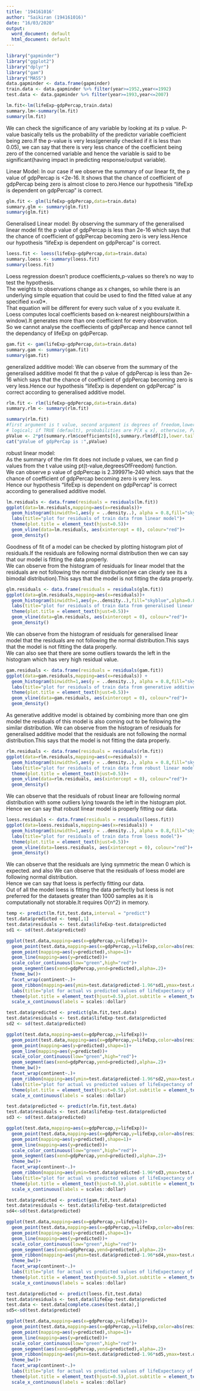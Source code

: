 ```yaml
---
title: '194161016'
author: "Saikiran (194161016)"
date: "16/03/2020"
output:
  word_document: default
  html_document: default
---
```


```r
library("gapminder")
library("ggplot2")
library("dplyr")
library("gam")
library("MASS")
data.gapminder <- data.frame(gapminder)
train.data <- data.gapminder %>% filter(year>=1952,year<=1992)
test.data <- data.gapminder %>% filter(year>=1993,year<=2007)

lm.fit<-lm(lifeExp~gdpPercap,train.data)
summary.lm<-summary(lm.fit)
summary(lm.fit)
```

We can check the significance of any variable by looking at its p value.
P-value basically tells us the probability of the predictor variable coefficient being zero.If the p-value is very less(generally checked if it is less than 0.05), we can say that there is very less chance of the coefficient being zero of the concerned variable and hence the variable is said to be significant(having impact in predicting response/output variable).  
  
Linear Model:
In our case if we observe the summary of our linear fit, the p value of gdpPercap is <2e-16. It shows that the chance of coefficient of gdpPercap being zero is almost close to zero.Hence our hypothesis "lifeExp is dependent on gdpPercap" is correct.  

```r
glm.fit <- glm(lifeExp~gdpPercap,data=train.data)
summary.glm <- summary(glm.fit)
summary(glm.fit)
```

Generalised Linear model:
By observing the summary of the generalised linear model fit the p value of gdpPercap is less than 2e-16 which says that the chance of coefficient of gdpPercap becoming zero is very less.Hence our hypothesis "lifeExp is dependent on gdpPercap" is correct.  
```r
loess.fit <- loess(lifeExp~gdpPercap,data=train.data)
summary.loess <- summary(loess.fit)
summary(loess.fit)
```
Loess regression doesn't produce coefficients,p-values so there's no way to test the hypothesis.  
The weights to observations change as x changes, so while there is an underlying simple equation that could be used to find the fitted value at any specified x=x0*.  
That equation will be different for every such value of x you evaluate it.  
Loess computes local coefficients based on k-nearest neighbours(within a window).It generates more than one coefficient for every observation.  
So we cannot analyse the coeffiecients of gdpPercap and hence cannot tell the dependancy of lifeExp on gdpPercap. 
```r
gam.fit <- gam(lifeExp~gdpPercap,data=train.data)
summary.gam <- summary(gam.fit)
summary(gam.fit)
```
generalized additive model:
We can observe from the summary of the generalised additive model fit that the p value of gdpPercap is less than 2e-16 which says that the chance of coefficient of gdpPercap becoming zero is very less.Hence our hypothesis "lifeExp is dependent on gdpPercap" is correct according to generalised additive model.    
```r
rlm.fit <- rlm(lifeExp~gdpPercap,data=train.data)
summary.rlm <- summary(rlm.fit)

summary(rlm.fit)
#first argument is t value, second argument is degrees of freedom,lower.tail	
# logical; if TRUE (default), probabilities are P[X ≤ x], otherwise, P[X > x].
pValue <- 2*pt(summary.rlm$coefficients[6],summary.rlm$df[2],lower.tail = FALSE)
cat("pValue of gdpPerCap is :",pValue)
```
robust linear model:  
As the summary of the rlm fit does not include p values, we can find p values from the t value using pt(t-value,degreesOfFreedom) function.  
We can observe p value of gdpPercap is 2.399971e-240 which says that the chance of coefficient of gdpPercap becoming zero is very less.  
Hence our hypothesis "lifeExp is dependent on gdpPercap" is correct according to generalised additive model.    


```r
lm.residuals <- data.frame(residuals = residuals(lm.fit))
ggplot(data=lm.residuals,mapping=aes(x=residuals))+
  geom_histogram(binwidth=1,aes(y = ..density..), alpha = 0.8,fill="skyblue")+
  labs(title="plot for residuals of train data from linear model")+
  theme(plot.title = element_text(hjust=0.5))+
  geom_vline(data=lm.residuals, aes(xintercept = 0), colour="red")+
  geom_density()

```
Goodness of fit of a model can be checked by plotting histogram plot of residuals.If the residuals are following normal distribution then we can say that our model is fitting the data properly.   
We can observe from the histogram of residuals for linear model that the residuals are not following the normal distribution(we can clearly see its a bimodal distribution).This says that the model is not fitting the data properly.  

```r

glm.residuals <- data.frame(residuals = residuals(glm.fit))
ggplot(data=glm.residuals,mapping=aes(x=residuals))+
  geom_histogram(binwidth=1,aes(y=..density..),fill="skyblue",alpha=0.8)+
  labs(title="plot for residuals of train data from generalised linear model")+
  theme(plot.title = element_text(hjust=0.5))+
  geom_vline(data=glm.residuals, aes(xintercept = 0), colour="red")+
  geom_density()
```
We can observe from the histogram of residuals for generalised linear model that the residuals are not following the normal distribution.This says that the model is not fitting the data properly.  
We can also see that there are some outliers towards the left in the histogram which has very high residual value.  
```r

gam.residuals <- data.frame(residuals = residuals(gam.fit))
ggplot(data=gam.residuals,mapping=aes(x=residuals)) +
  geom_histogram(binwidth=1,aes(y = ..density..), alpha = 0.8,fill="skyblue")+
  labs(title="plot for residuals of train data from generative additive model")+
  theme(plot.title = element_text(hjust=0.5))+
  geom_vline(data=gam.residuals, aes(xintercept = 0), colour="red")+
  geom_density()

```
As generative additive model is obtained by combining more than one glm model the residuals of this model is also coming out to be following the similar distribution.
We can observe from the histogram of residuals for generalised additive model that the residuals are not following the normal distribution.This says that the model is not fitting the data properly.   

```r

rlm.residuals <- data.frame(residuals = residuals(rlm.fit))
ggplot(data=rlm.residuals,mapping=aes(x=residuals)) +
  geom_histogram(binwidth=5,aes(y = ..density..), alpha = 0.8,fill="skyblue")+
  labs(title="plot for residuals of train data from robust linear model")+
  theme(plot.title = element_text(hjust=0.5))+
  geom_vline(data=rlm.residuals, aes(xintercept = 0), colour="red")+
  geom_density()
```
We can observe that the residuals of robust linear are following normal distribution with some outliers lying towards the left in the histogram plot.  
Hence we can say that robust linear model is properly fitting our data.
```r
loess.residuals <- data.frame(residuals = residuals(loess.fit))
ggplot(data=loess.residuals,mapping=aes(x=residuals)) +
  geom_histogram(binwidth=1,aes(y = ..density..), alpha = 0.8,fill="skyblue")+
  labs(title="plot for residuals of train data from loess model")+
  theme(plot.title = element_text(hjust=0.5))+
  geom_vline(data=loess.residuals, aes(xintercept = 0), colour="red")+
  geom_density()
```
We can observe that the residuals are lying symmetric the mean 0 which is expected.
and also We can observe that the residuals of loess model are following normal distribution.  
Hence we can say that loess is perfectly fitting our data.  
Out of all the model loess is fitting the data perfectly but loess is not preferred for the datasets greater than 1000 samples as it is computationally not storable.It requires O(n^2) in memory.  
```r

temp <- predict(lm.fit,test.data,interval = "predict")
test.data$predicted <- temp[,1]
test.data$residuals <- test.data$lifeExp-test.data$predicted
sd1 <- sd(test.data$predicted)

ggplot(test.data,mapping=aes(x=gdpPercap,y=lifeExp))+
  geom_point(test.data,mapping=aes(x=gdpPercap,y=lifeExp,color=abs(residuals),size=abs(residuals)))+
  geom_point(mapping=aes(y=predicted),shape=1)+
  geom_line(mapping=aes(y=predicted))+
  scale_color_continuous(low="green",high="red")+
  geom_segment(aes(xend=gdpPercap,yend=predicted),alpha=.2)+
  theme_bw()+
  facet_wrap(continent~.)+
  geom_ribbon(mapping=aes(ymin=test.data$predicted-1.96*sd1,ymax=test.data$predicted+1.96*sd1), alpha = 0.3)+
  labs(title="plot for actual vs predicted values of lifeExpectancy of different continents using lm",subtitle = "data from years 1993 to 2007")+
  theme(plot.title = element_text(hjust=0.5),plot.subtitle = element_text(hjust=0.5))+
  scale_x_continuous(labels = scales::dollar)
```



```r

test.data$predicted <- predict(glm.fit,test.data)
test.data$residuals <- test.data$lifeExp-test.data$predicted
sd2 <- sd(test.data$predicted)

ggplot(test.data,mapping=aes(x=gdpPercap,y=lifeExp))+
  geom_point(test.data,mapping=aes(x=gdpPercap,y=lifeExp,color=abs(residuals),size=abs(residuals)))+
  geom_point(mapping=aes(y=predicted),shape=1)+
  geom_line(mapping=aes(y=predicted))+
  scale_color_continuous(low="green",high="red")+
  geom_segment(aes(xend=gdpPercap,yend=predicted),alpha=.2)+
  theme_bw()+
  facet_wrap(continent~.)+
  geom_ribbon(mapping=aes(ymin=test.data$predicted-1.96*sd2,ymax=test.data$predicted+1.96*sd2), alpha = 0.3)+
  labs(title="plot for actual vs predicted values of lifeExpectancy of different continents using glm",subtitle = "data from years 1993 to 2007")+
  theme(plot.title = element_text(hjust=0.5),plot.subtitle = element_text(hjust=0.5))+
  scale_x_continuous(labels = scales::dollar)

```

```r

test.data$predicted <- predict(rlm.fit,test.data)
test.data$residuals <- test.data$lifeExp-test.data$predicted
sd3 <- sd(test.data$predicted)

ggplot(test.data,mapping=aes(x=gdpPercap,y=lifeExp))+
  geom_point(test.data,mapping=aes(x=gdpPercap,y=lifeExp,color=abs(residuals),size=abs(residuals)))+
  geom_point(mapping=aes(y=predicted),shape=1)+
  geom_line(mapping=aes(y=predicted))+
  scale_color_continuous(low="green",high="red")+
  geom_segment(aes(xend=gdpPercap,yend=predicted),alpha=.2)+
  theme_bw()+
  facet_wrap(continent~.)+
  geom_ribbon(mapping=aes(ymin=test.data$predicted-1.96*sd3,ymax=test.data$predicted+1.96*sd3), alpha = 0.3)+
  labs(title="plot for actual vs predicted values of lifeExpectancy of different continents using rlm",subtitle = "data from years 1993 to 2007")+
  theme(plot.title = element_text(hjust=0.5),plot.subtitle = element_text(hjust=0.5))+
  scale_x_continuous(labels = scales::dollar)

```

```r

test.data$predicted <- predict(gam.fit,test.data)
test.data$residuals <- test.data$lifeExp-test.data$predicted
sd4<-sd(test.data$predicted)

ggplot(test.data,mapping=aes(x=gdpPercap,y=lifeExp))+
  geom_point(test.data,mapping=aes(x=gdpPercap,y=lifeExp,color=abs(residuals),size=abs(residuals)))+
  geom_point(mapping=aes(y=predicted),shape=1)+
  geom_line(mapping=aes(y=predicted))+
  scale_color_continuous(low="green",high="red")+
  geom_segment(aes(xend=gdpPercap,yend=predicted),alpha=.2)+
  geom_ribbon(mapping=aes(ymin=test.data$predicted-1.96*sd4,ymax=test.data$predicted+1.96*sd4), alpha = 0.3)+
  theme_bw()+
  facet_wrap(continent~.)+
  labs(title="plot for actual vs predicted values of lifeExpectancy of different continents using gam",subtitle = "data from years 1993 to 2007")+
  theme(plot.title = element_text(hjust=0.5),plot.subtitle = element_text(hjust=0.5))+
  scale_x_continuous(labels = scales::dollar)

```


```r

test.data$predicted <- predict(loess.fit,test.data)
test.data$residuals <- test.data$lifeExp-test.data$predicted
test.data <- test.data[complete.cases(test.data),]
sd5<-sd(test.data$predicted)

ggplot(test.data,mapping=aes(x=gdpPercap,y=lifeExp))+
  geom_point(test.data,mapping=aes(x=gdpPercap,y=lifeExp,color=abs(residuals),size=abs(residuals)))+
  geom_point(mapping=aes(y=predicted),shape=1)+
  geom_line(mapping=aes(y=predicted))+
  scale_color_continuous(low="green",high="red")+
  geom_segment(aes(xend=gdpPercap,yend=predicted),alpha=.2)+
  geom_ribbon(mapping=aes(ymin=test.data$predicted-1.96*sd5,ymax=test.data$predicted+1.96*sd5),alpha=0.3)+
  theme_bw()+
  facet_wrap(continent~.)+
  labs(title="plot for actual vs predicted values of lifeExpectancy of different continents using loess",subtitle = "data from years 1993 to 2007")+
  theme(plot.title = element_text(hjust=0.5),plot.subtitle = element_text(hjust=0.5))+
  scale_x_continuous(labels = scales::dollar)

```

